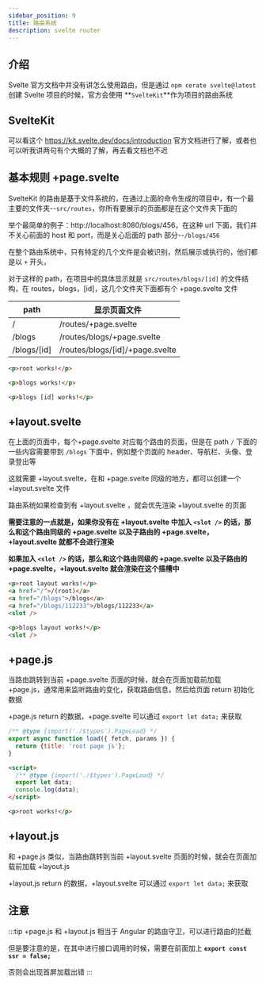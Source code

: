 ```yaml
---
sidebar_position: 9
title: 路由系统
description: svelte router
---
```


## 介绍

Svelte 官方文档中并没有讲怎么使用路由，但是通过 `npm cerate svelte@latest` 创建 Svelte 项目的时候，官方会使用 **`SvelteKit`**作为项目的路由系统

## SvelteKit

可以看这个 https://kit.svelte.dev/docs/introduction 官方文档进行了解，或者也可以听我讲两句有个大概的了解，再去看文档也不迟

## 基本规则 +page.svelte

SvelteKit 的路由是基于文件系统的，在通过上面的命令生成的项目中，有一个最主要的文件夹--`src/routes`，你所有要展示的页面都是在这个文件夹下面的

举个最简单的例子：http://localhost:8080/blogs/456，在这种 url 下面，我们并不关心前面的 host 和 port，而是关心后面的 path 部分--`/blogs/456`

在整个路由系统中，只有特定的几个文件是会被识别，然后展示或执行的，他们都是以 `+` 开头，

对于这样的 path，在项目中的具体显示就是 `src/routes/blogs/[id]` 的文件结构，在 routes，blogs，[id]，这几个文件夹下面都有个 +page.svelte 文件

| path        | 显示页面文件                    |
| ----------- | ------------------------------- |
| /           | /routes/+page.svelte            |
| /blogs      | /routes/blogs/+page.svelte      |
| /blogs/[id] | /routes/blogs/[id]/+page.svelte |

```html title="/routes/+page.svelte"
<p>root works!</p>
```

```html title="/routes/blogs/+page.svelte"
<p>blogs works!</p>
```

```html title="/routes/blogs/[id]/+page.svelte"
<p>blogs [id] works!</p>
```

## +layout.svelte

在上面的页面中，每个+page.svelte 对应每个路由的页面，但是在 path `/` 下面的一些内容需要带到 `/blogs` 下面中，例如整个页面的 header、导航栏、头像、登录登出等

这就需要 +layout.svelte，在和 +page.svelte 同级的地方，都可以创建一个 +layout.svelte 文件

路由系统如果检查到有 +layout.svelte ，就会优先渲染 +layout.svelte 的页面

**需要注意的一点就是，如果你没有在 +layout.svelte 中加入 `<slot />` 的话，那么和这个路由同级的 +page.svelte 以及子路由的 +page.svelte，+layout.svelte 就都不会进行渲染**

**如果加入 `<slot />` 的话，那么和这个路由同级的 +page.svelte 以及子路由的 +page.svelte，+layout.svelte 就会渲染在这个插槽中**

```html title="/routes/+layout.svelte"
<p>root layout works!</p>
<a href="/">/(root)</a>
<a href="/blogs">/blogs</a>
<a href="/blogs/112233">/blogs/112233</a>
<slot />
```

```html title="/routes/blogs/+layout.svelte"
<p>blogs layout works!</p>
<slot />
```

## +page.js

当路由跳转到当前 +page.svelte 页面的时候，就会在页面加载前加载 +page.js，通常用来监听路由的变化，获取路由信息，然后给页面 return 初始化数据

+page.js return 的数据，+page.svelte 可以通过 `export let data;` 来获取

```js title="/routes/+page.js"
/** @type {import('./$types').PageLoad} */
export async function load({ fetch, params }) {
  return {title: 'root page js'};
}
```

```html title="/routes/+page.svelte"
<script>
  /** @type {import('./$types').PageLoad} */
  export let data;
  console.log(data);
</script>

<p>root works!</p>
```

## +layout.js

和 +page.js 类似，当路由跳转到当前 +layout.svelte 页面的时候，就会在页面加载前加载 +layout.js

+layout.js return 的数据，+layout.svelte 可以通过 `export let data;` 来获取


## 注意
:::tip
+page.js 和 +layout.js 相当于 Angular 的路由守卫，可以进行路由的拦截

但是要注意的是，在其中进行接口调用的时候，需要在前面加上 **`export const ssr = false;`**

否则会出现首屏加载出错
:::